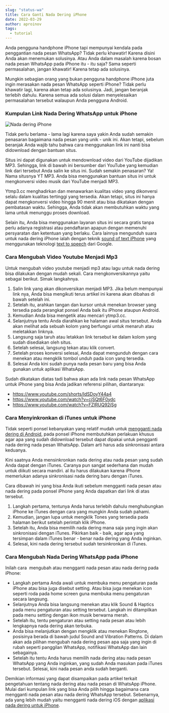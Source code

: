 ```yaml
---
slug: "status-wa"
title: Cara Ganti Nada Dering iPhone
date: 2022-03-29
author: aproinov
tags:
  - tutorial
---
```


Anda pengguna handphone iPhone tapi mempunyai kendala pada penggantian nada pesan WhatsApp? Tidak perlu khawatir! Karena disini Anda akan menemukan solusinya. Atau Anda dalam masalah karena bosan nada pesan WhatsApp pada iPhone itu - itu saja? Sama seperti permasalahan, jangan khawatir! Karena tetap ada solusinya.

Mungkin sebagian orang yang bukan pengguna handphone iPhone juta ingin merasakan nada pesan WhatsApp seperti iPhone? Tidak perlu khawatir lagi, karena akan tetap ada solusinya. Jadi, jangan beranjak terlebih dahulu. Karena semua ada solusi dalam menyelesaikan permasalahan tersebut walaupun Anda pengguna Android.

### Kumpulan Link Nada Dering WhatsApp untuk iPhone

![Nada dering iPhone](/images/nada-iphone.jpg)

Tidak perlu berlama - lama lagi karena saya yakin Anda sudah semakin penasaran bagaimana nada pesan yang unik - unik ini. Akan tetapi, sebelum beranjak Anda wajib tahu bahwa cara menggunakan link ini nanti bisa didownload dengan bantuan situs.

Situs ini dapat digunakan untuk mendownload video dari YouTube dijadikan MP3. Sehingga, link di bawah ini bersumber dari YouTube yang kemudian link dari tersebut Anda salin ke situs ini. Sudah semakin penasaran? Ya! Nama situsnya YT MP3. Anda bisa menggunakan bantuan situs ini untuk mengkonversi video musik dari YouTube menjadi MP3.

Ytmp3.cc menghadirkan dan menawarkan kualitas video yang dikonversi selalu dalam kualitas tertinggi yang tersedia. Akan tetapi, situs ini hanya dapat mengkonversi video hingga 90 menit atau bisa dikatakan dengan pembatasan waktu. Sehingga, Anda tidak akan membutuhkan waktu yang lama untuk menunggu proses download.

Selain itu, Anda bisa menggunakan layanan situs ini secara gratis tanpa perlu adanya registrasi atau pendaftaran apapun dengan memenuhi persyaratan dan ketentuan yang berlaku. Cara lainnya mengunduh suara untuk nada dering iPhone ialah dengan teknik [sound of text iPhone](https://whitepaper.co.id/sound-of-text-wa-untuk-iphone/) yang menggunakan teknologi [text to speech](https://teknosia.netlify.app/posts/text-to-speech) dari Google.

### Cara Mengubah Video Youtube Menjadi Mp3

Untuk mengubah video youtube menjadi mp3 atau lagu untuk nada dering bisa dilakukan dengan mudah sekali. Cara mengkonversikannya yaitu sebagai berikut. Simak langkahnya.

1. Salin link yang akan dikonversikan menjadi MP3. Jika belum mempunyai link nya, Anda bisa mengikuti terus artikel ini karena akan dibahas di bawah setelah ini.
2. Setelah itu, arahkan tangan dan kursor untuk menekan browser yang tersedia pada perangkat ponsel Anda baik itu iPhone ataupun Android.
3. Kemudian Anda bisa mengetik atau mencari ytmp3.cc.
4. Selanjutnya tentu Anda diarahkan ke halaman awal situs tersebut. Anda akan melihat ada sebuah kolom yang berfungsi untuk menaruh atau meletakkan linknya.
5. Langsung saja taruh atau letakkan link tersebut ke dalam kolom yang sudah disediakan oleh situs.
6. Setelah selesai, langsung tekan atau klik convert.
7. Setelah proses konversi selesai, Anda dapat mengunduh dengan cara menekan atau mengklik tombol unduh pada icon yang tersedia.
8. Selesai Anda kini sudah punya nada pesan baru yang bisa Anda gunakan untuk aplikasi WhatsApp.

Sudah dikatakan diatas tadi bahwa akan ada link nada pesan WhatsApp untuk iPhone yang bisa Anda jadikan referensi pilihan, diantaranya:

- https://www.youtube.com/shorts/IdSDoyY44a4
- https://www.youtube.com/watch?v=cjSQt6F0ydc
- https://www.youtube.com/watch?v=FZlRUQ92jSg

### Cara Menyinkronkan di iTunes untuk iPhone


Tidak seperti ponsel kebanyakan yang relatif mudah untuk [mengganti nada dering di Android](https://teknosia.netlify.app/posts/ganti-nada), pada ponsel iPhone membutuhkan perlakuan khusus agar apa yang sudah didownload tersebut dapat dipakai untuk pengganti nada dering nada pesan WhatsApp. Dalam arti harus ada sinkronisasi antara keduanya.

Kini saatnya Anda mensinkronkan nada dering atau nada pesan yang sudah Anda dapat dengan iTunes. Caranya pun sangat sederhana dan mudah untuk diikuti secara mandiri. al itu harus dilakukan karena iPhone memerlukan adanya sinkronisasi nada dering baru dengan iTunes.

Cara dibawah ini yang bisa Anda ikuti sebelum mengganti nada pesan atau nada dering pada ponsel iPhone yang Anda dapatkan dari link di atas tersebut.

1. Langkah pertama, tentunya Anda harus terlebih dahulu menghubungkan iPhone ke iTunes dengan cara yang mungkin Anda sudah pahami.
2. Kemudian, jangan lupa untuk mengklik Tones yang tersedia pada halaman berikut setelah perintah klik iPhone.
3. Setelah itu, Anda bisa memilih nada dering mana saja yang ingin akan sinkronisasi dengan iTunes. Pikirkan baik - baik, agar apa yang tersimpan dalam iTunes benar - benar nada dering yang Anda inginkan.
4. Selesai, kini nada dering tersebut sudah tersinkronkan di iTunes.

### Cara Mengubah Nada Dering WhatsApp pada iPhone

Inilah cara  mengubah atau mengganti nada pesan atau nada dering pada iPhone:

- Langkah pertama Anda awali untuk membuka menu pengaturan pada iPhone atau bisa juga disebut setting. Atau bisa juga menekan icon seperti roda pada home screen guna membuka menu pengaturan secara langsung.
- Selanjutnya Anda bisa langsung menekan atau klik Sound & Haptics pada menu pengaturan atau setting tersebut. Langkah ini ditampilkan pada menu setting dengan ikon musik berwarna merah.
- Setelah itu, tentu pengaturan atau setting nada pesan atau lebih lengkapnya nada dering akan terbuka.
- Anda bisa melanjutkan dengan mengklik atau menekan Ringtone, posisinya berada di bawah judul Sound and Vibration Patterns. Di dalam akan ada pilihan mengubah nada dering pesan apa saja yang ingin di rubah seperti panggilan WhatsApp, notifikasi WhatsApp dan lain sebagainya.
- Setelah itu tentu Anda harus memilih nada dering atau nada pesan WhatsApp yang Anda inginkan, yang sudah Anda masukan pada iTunes tersebut. Selesai, kini nada pesan anda sudah berganti.

Demikian informasi yang dapat disampaikan pada artikel terkait pengetahuan tentang nada dering atau nada pesan di WhatsApp iPhone. Mulai dari kumpulan link yang bisa Anda pilih hingga bagaimana cara mengganti nada pesan atau nada dering WhatsApp tersebut. Sebenarnya, ada yang lebih mudah yaitu mengganti nada dering iOS dengan [aplikasi nada dering untuk iPhone](https://blogs.itb.ac.id/feeds/ganti-nada-dering-iphone/).

